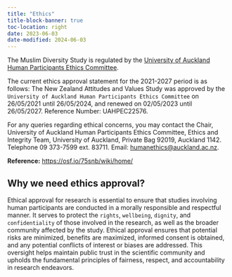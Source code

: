 ```yaml
---
title: "Ethics"
title-block-banner: true
toc-location: right
date: 2023-06-03
date-modified: 2024-06-03
---
```


The Muslim Diversity Study is regulated by the [University of Auckland Human Participants Ethics Committee](https://www.auckland.ac.nz/en/about-us/about-the-university/the-university/governance-and-committees/committees/a-z-committees/human-participation-ethics-committee.html).

The current ethics approval statement for the 2021-2027 period is as follows: The New Zealand Attitudes and Values Study was approved by the `University of Auckland Human Participants Ethics Committee` on 26/05/2021 until 26/05/2024, and renewed on 02/05/2023 until 26/05/2027. Reference Number: UAHPEC22576.

For any queries regarding ethical concerns, you may contact the Chair, University of Auckland Human Participants Ethics Committee, Ethics and Integrity Team, University of Auckland, Private Bag 92019, Auckland 1142. Telephone 09 373-7599 ext. 83711. Email: [humanethics\@auckland.ac.nz](mailto:humanethics@auckland.ac.nz).

**Reference:** <https://osf.io/75snb/wiki/home/>

## Why we need ethics approval?

Ethical approval for research is essential to ensure that studies involving human participants are conducted in a morally responsible and respectful manner. It serves to protect the `rights`, `wellbeing`, `dignity`, and `confidentiality` of those involved in the research, as well as the broader community affected by the study. Ethical approval ensures that potential risks are minimized, benefits are maximized, informed consent is obtained, and any potential conflicts of interest or biases are addressed. This oversight helps maintain public trust in the scientific community and upholds the fundamental principles of fairness, respect, and accountability in research endeavors.
